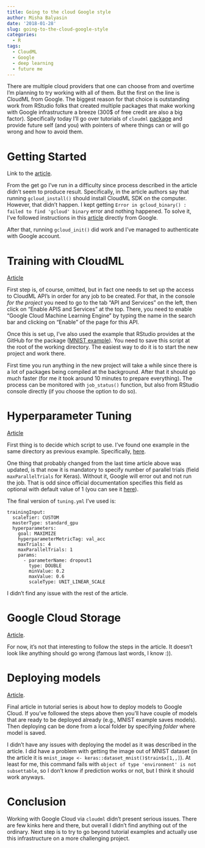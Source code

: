 ```yaml
---
title: Going to the cloud Google style
author: Misha Balyasin
date: '2018-01-28'
slug: going-to-the-cloud-google-style
categories:
  - R
tags:
  - CloudML
  - Google
  - deep learning
  - future me
---
```


There are multiple cloud providers that one can choose from and overtime I'm planning to try working with all of them. But the first on the line is CloudML from Google. The biggest reason for that choice is outstanding work from RStudio folks that created multiple packages that make working with Google infrastructure a breeze (300$ of free credit are also a big factor). Specifically today I'll go over tutorials of `cloudml` [package](https://tensorflow.rstudio.com/tools/cloudml) and provide future self (and you) with pointers of where things can or will go wrong and how to avoid them.

# Getting Started

Link to the [article](https://tensorflow.rstudio.com/tools/cloudml/articles/getting_started.html).

From the get go I've run in a difficulty since process described in the article didn't seem to produce result. Specifically, in the article authors say that running `gcloud_install()` should install CloudML SDK on the computer. However, that didn't happen. I kept getting `Error in gcloud_binary() : failed to find 'gcloud' binary` error and nothing happened. To solve it, I've followed instructions in this [article](https://cloud.google.com/sdk/downloads#interactive) directly from Google.

After that, running `gcloud_init()` did work and I've managed to authenticate with Google account. 

# Training with CloudML

[Article](https://tensorflow.rstudio.com/tools/cloudml/articles/training.html)

First step is, of course, omitted, but in fact one needs to set up the access to CloudML API's in order for any job to be created. For that, in the console *for the project* you need to go to the tab "API and Services" on the left, then click on "Enable APIS and Services" at the top. There, you need to enable "Google Cloud Machine Learning Engine" by typing the name in the search bar and clicking on "Enable" of the page for this API.

Once this is set up, I've also used the example that RStudio provides at the GitHub for the package ([MNIST example](https://github.com/rstudio/cloudml/blob/master/inst/examples/mnist/train.R)). You need to save this script at the root of the working directory. The easiest way to do it is to start the new project and work there.

First time you run anything in the new project will take a while since there is a lot of packages being compiled at the background. After that it should go much faster (for me it took around 10 minutes to prepare everything). The process can be monitored with `job_status()` function, but also from RStudio console directly (if you choose the option to do so).

# Hyperparameter Tuning

[Article](https://tensorflow.rstudio.com/tools/cloudml/articles/tuning.html)

First thing is to decide which script to use. I've found one example in the same directory as previous example. Specifically, [here](https://github.com/rstudio/cloudml/blob/master/inst/examples/keras/mnist_mlp.R).

One thing that probably changed from the last time article above was updated, is that now it is mandatory to specify number of parallel trials (field `maxParallelTrials` for Keras). Without it, Google will error out and not run the job. That is odd since official documentation specifies this field as optional with default value of 1 (you can see it [here](https://cloud.google.com/ml-engine/reference/rest/v1/projects.jobs#HyperparameterSpec)).

The final version of `tuning.yml` I've used is:

```
trainingInput:
  scaleTier: CUSTOM
  masterType: standard_gpu
  hyperparameters:
    goal: MAXIMIZE
    hyperparameterMetricTag: val_acc
    maxTrials: 4
    maxParallelTrials: 1
    params:
      - parameterName: dropout1
        type: DOUBLE
        minValue: 0.2
        maxValue: 0.6
        scaleType: UNIT_LINEAR_SCALE
```

I didn't find any issue with the rest of the article.

# Google Cloud Storage

[Article](https://tensorflow.rstudio.com/tools/cloudml/articles/storage.html).

For now, it's not that interesting to follow the steps in the article. It doesn't look like anything should go wrong (famous last words, I know :)).

# Deploying models

[Article](https://tensorflow.rstudio.com/tools/cloudml/articles/deployment.html).

Final article in tutorial series is about how to deploy models to Google Cloud. If you've followed the steps above then you'll have couple of models that are ready to be deployed already (e.g., MNIST example saves models). Then deploying can be done from a local folder by specifying *folder* where model is saved.

I didn't have any issues with deploying the model as it was described in the article. I did have a problem with getting the image out of MNIST dataset (in the article it is `mnist_image <- keras::dataset_mnist()$train$x[1,,]`). At least for me, this command fails with `object of type 'environment' is not subsettable`, so I don't know if prediction works or not, but I think it should work anyways.

# Conclusion

Working with Google Cloud via `cloudml` didn't present serious issues. There are few kinks here and there, but overall I didn't find anything out of the ordinary. Next step is to try to go beyond tutorial examples and actually use this infrastructure on a more challenging project.
